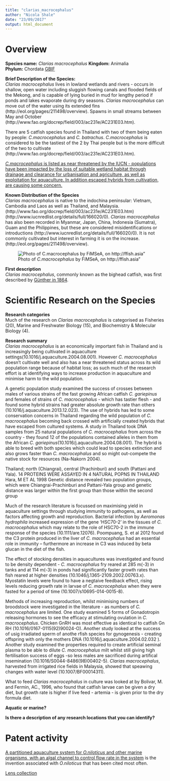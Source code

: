 ```yaml
---
title: "clarias_macrocephalus"
author: "Nicola Shale"
date: "23/09/2017"
output: html_document
---
```


# Overview

**Species name:** *Clarias macrocephalus*
**Kingdom:** Animalia   
**Phylum:** Chordata [GBIF](https://www.gbif.org/species/5202728)
  
**Brief Description of the Species:**  
*Clarias macrocephalus* lives in lowland wetlands and rivers - occurs in shallow, open water including sluggish flowing canals and flooded fields of the Mekong, and is capable of lying buried in mud for lengthy period if ponds and lakes evaporate during dry seasons. *Clarias macrocephalus* can move out of the water using its extended fins (http://eol.org/pages/211498/overview). Spawns in small streams between May and October (http://www.fao.org/docrep/field/003/ac231e/AC231E03.htm).

There are 5 catfish species found in Thailand with two of them being eaten by people: *C.macrocephalus* and *C. batrachus*. *C.macrocephalus* is considered to be the tastiest of the 2 by Thai people but is the more difficult of the two to cultivate (http://www.fao.org/docrep/field/003/ac231e/AC231E03.htm).

[*C.macrocephalus* is listed as near threatened by the IUCN - populations have been impacted by the loss of suitable wetland habitat through drainage and clearance for urbanisation and agriculture, as well as exploitation for aquaculture. In addition escaped hybrids from cultivation, are causing some concern.](http://www.iucnredlist.org/details/166020/0)

**Known Distribution of the Species**  
*Clarias macrocephalus* is native to the indochina peninsular: Vietnam, Cambodia and Laos as well as Thailand, and Malaysia. (http://www.fao.org/docrep/field/003/ac231e/AC231E03.htm)(http://www.iucnredlist.org/details/full/166020/0). *Clarias macrocephalus* has also been recorded in Myanmar, Japan, China, Indonesia (Sumatra), Guam and the Philippines, but these are considered misidentifications or introductions (http://www.iucnredlist.org/details/full/166020/0). It is not commonly cultivated but interest in farming it is on the increase.(http://eol.org/pages/211498/overview). 

![Photo of *C.macrocephalus* by FiMSeA, on http://ffish.asia"](/Users/NicolaShale/Documents/GitHub/asean_marine/Nicky's summaries/images/152_Clarias_macrocephalus_CTU-P00116)


**First description**  
*Clarias macrocephalus*, commonly known as the bighead catfish, was first described by [Günther in 1864](https://www.gbif.org/species/5202728). 

# Scientific Research on the Species 

**Research categories**  
Much of the research on *Clarias macrocephalus* is categorised as Fisheries (20), Marine and Freshwater Biology (15), and Biochemistry & Molecular Biology (4).   

**Research summary**  
*Clarias macrocephalus* is an economically important fish in Thailand and is increasingly being cultivated in aquaculture settings(10.1016/j.aquaculture.2004.08.001). However *C. macrocephalus* doesn't cultivate well and also has a near threatened status across its wild population range because of habitat loss; as such much of the research effort is at identifying ways to increase production in aquaculture and minimise harm to the wild population. 

A genetic population study examined the success of crosses between males of various strains of the fast growing African catfish *C. gariepinus* and females of strains of *C. macrocephalus* - which has tastier flesh - and found some hybrid strains had greater absolute growth rate than others (10.1016/j.aquaculture.2013.12.023). The use of hybrids has led to some conservation concerns in Thailand regarding the wild population of *C. macrocephalus* becoming back crossed with artificially created hybrids that have escaped from cultured systems. A study in Thailand took DNA samples from 25 natural populations of *C. macrocephalus* from across the country - they found 12 of the populations contained alleles in them from the African *C. gariepinus*(10.1016/j.aquaculture.2004.08.001). The hybrid is able to breed with both species which could lead to species extinction and also grows faster than *C. macrocephalus* and so might out-compete the native stock for resources (Na-Nakorn 2004). 

Thailand; north (Chiangrai), central (Prachinburi) and south (Pattani and Yala).  14 PROTEINS WERE ASSAYED IN 4 NATURAL POPNS IN THAILAND Hara, M ET AL 1998 Genetic distance revealed two population groups, which were Chiangrai-Prachinburi and Pattani-Yala group and genetic distance was larger within the first group than those within the second group

Much of the research literature is focussed on maximising yield in aquaculture settings through studying immunity to pathogens,  as well as factors affecting growth and reproduction. Bacterial infection by *Aeromonas hydrophila* increased expression of the gene 'HSC70-2' in the tissues of *C. macrocephalus*  which may relate to the role of HSC70-2 in the immune response of the species (10.1111/are.12076). Poompuang, S. et al 2012 found the C3 protein produced in the liver of *C. macrocephalus* had an essential role in immunity – furthermore an increase in C3 was induced by beta glucan in the diet of the fish.

The effect of stocking densities in aquacultures was investigated and found to be density dependent - *C. macrocephalus*  fry reared at 285 m(-3) in tanks and at 114 m(-3) in ponds had significantly faster growth rates than fish reared at higher densities (10.1046/j.1365-2109.2002.00763.x). Myostatin levels were found to have a negtaive feedback effect, rising levels reducing growth rate in larvae of *C. macrocephalus* when they were fasted for a period of time (10.1007/s10695-014-0015-8). 

Methods of increasing reproduction, whilst minimising numbers of broodstock were investigated in the literature - as numbers of *C. macrocephalus* are limited. One study examined 5 forms of Gonadotropin releasing hormones to see the efficacy at stimulating ovulation in *C. macrocephalus*. Chicken GnRH was most effective as identical to catfish Gn RH (10.1016/0167-0115(92)90024-O). Another study looked at the success of usig irradiated sperm of anothe rfish species for gynogenesis - creating offspring with only the mothers DNA (10.1016/j.aquaculture.2004.02.032 ). Another study examined the properties required to create artificial seminal plasma to be able to dilute *C. macrocephalus* milt whilst still giving high fertilisation success of eggs -so less males are sacrificed during artifical insemination (10.1016/S0044-8486(98)00402-5). *Clarias macrocephalus*, harvested from irrigated rice fields in Malaysia, showed that speawing changes with water level (10.1007/BF00014311).

What to feed  *Clarias macrocephalus* in culture was looked at by Bolivar, M.  and Fermin, AC., 1996, who found that catfish larvae can be given a dry diet, but growth rate is higher if live feed - artemia - is given prior to the dry formula diet.

**Aquatic or marine?**  


**Is there a description of any research locations that you can identify?**  


# Patent activity
  [A partitioned aquaculture system for *O.niloticus*  and other marine organisms, with an algal channel to control flow rate in the system](https://www.lens.org/lens/patent/US_6192833_B1) is the invention associated with *O.niloticus* that has been cited most often.

[Lens collection](https://www.lens.org/lens/collection/24913)

